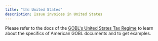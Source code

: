 ```yaml
---
title: "🇺🇸 United States"
description: Issue invoices in United States
---
```


Please refer to the docs of the [GOBL's United States Tax Regime](https://github.com/invopop/gobl/blob/main/regimes/us/README.md) to learn about the specifics of American GOBL documents and to get examples.
